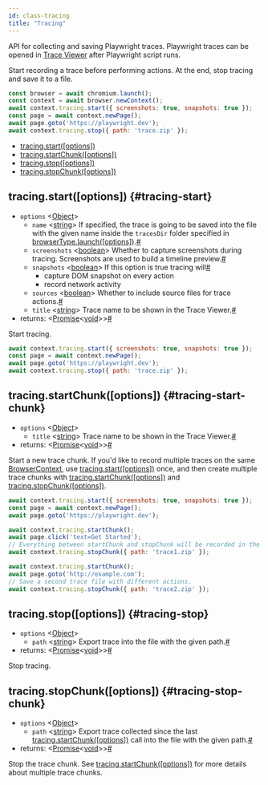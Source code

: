 ```yaml
---
id: class-tracing
title: "Tracing"
---
```


API for collecting and saving Playwright traces. Playwright traces can be opened in [Trace Viewer](./trace-viewer.mdx) after Playwright script runs.

Start recording a trace before performing actions. At the end, stop tracing and save it to a file.

```js
const browser = await chromium.launch();
const context = await browser.newContext();
await context.tracing.start({ screenshots: true, snapshots: true });
const page = await context.newPage();
await page.goto('https://playwright.dev');
await context.tracing.stop({ path: 'trace.zip' });
```


- [tracing.start([options])](./api/class-tracing.mdx#tracing-start)
- [tracing.startChunk([options])](./api/class-tracing.mdx#tracing-start-chunk)
- [tracing.stop([options])](./api/class-tracing.mdx#tracing-stop)
- [tracing.stopChunk([options])](./api/class-tracing.mdx#tracing-stop-chunk)

## tracing.start([options]) {#tracing-start}
- `options` &#60;[Object]&#62;
  - `name`<a aria-hidden="true" tabindex="-1" class="list-anchor-link" id="tracing-start-option-name"/> &#60;[string]&#62; If specified, the trace is going to be saved into the file with the given name inside the `tracesDir` folder specified in [browserType.launch([options])](./api/class-browsertype.mdx#browser-type-launch).<a href="#tracing-start-option-name" class="list-anchor">#</a>
  - `screenshots`<a aria-hidden="true" tabindex="-1" class="list-anchor-link" id="tracing-start-option-screenshots"/> &#60;[boolean]&#62; Whether to capture screenshots during tracing. Screenshots are used to build a timeline preview.<a href="#tracing-start-option-screenshots" class="list-anchor">#</a>
  - `snapshots`<a aria-hidden="true" tabindex="-1" class="list-anchor-link" id="tracing-start-option-snapshots"/> &#60;[boolean]&#62; If this option is true tracing will<a href="#tracing-start-option-snapshots" class="list-anchor">#</a>
    * capture DOM snapshot on every action
    * record network activity
  - `sources`<a aria-hidden="true" tabindex="-1" class="list-anchor-link" id="tracing-start-option-sources"/> &#60;[boolean]&#62; Whether to include source files for trace actions.<a href="#tracing-start-option-sources" class="list-anchor">#</a>
  - `title`<a aria-hidden="true" tabindex="-1" class="list-anchor-link" id="tracing-start-option-title"/> &#60;[string]&#62; Trace name to be shown in the Trace Viewer.<a href="#tracing-start-option-title" class="list-anchor">#</a>
- returns:<a aria-hidden="true" tabindex="-1" class="list-anchor-link" id="tracing-start-return"/> &#60;[Promise]<[void]>&#62;<a href="#tracing-start-return" class="list-anchor">#</a>

Start tracing.

```js
await context.tracing.start({ screenshots: true, snapshots: true });
const page = await context.newPage();
await page.goto('https://playwright.dev');
await context.tracing.stop({ path: 'trace.zip' });
```

## tracing.startChunk([options]) {#tracing-start-chunk}
- `options` &#60;[Object]&#62;
  - `title`<a aria-hidden="true" tabindex="-1" class="list-anchor-link" id="tracing-start-chunk-option-title"/> &#60;[string]&#62; Trace name to be shown in the Trace Viewer.<a href="#tracing-start-chunk-option-title" class="list-anchor">#</a>
- returns:<a aria-hidden="true" tabindex="-1" class="list-anchor-link" id="tracing-start-chunk-return"/> &#60;[Promise]<[void]>&#62;<a href="#tracing-start-chunk-return" class="list-anchor">#</a>

Start a new trace chunk. If you'd like to record multiple traces on the same [BrowserContext], use [tracing.start([options])](./api/class-tracing.mdx#tracing-start) once, and then create multiple trace chunks with [tracing.startChunk([options])](./api/class-tracing.mdx#tracing-start-chunk) and [tracing.stopChunk([options])](./api/class-tracing.mdx#tracing-stop-chunk).

```js
await context.tracing.start({ screenshots: true, snapshots: true });
const page = await context.newPage();
await page.goto('https://playwright.dev');

await context.tracing.startChunk();
await page.click('text=Get Started');
// Everything between startChunk and stopChunk will be recorded in the trace.
await context.tracing.stopChunk({ path: 'trace1.zip' });

await context.tracing.startChunk();
await page.goto('http://example.com');
// Save a second trace file with different actions.
await context.tracing.stopChunk({ path: 'trace2.zip' });
```

## tracing.stop([options]) {#tracing-stop}
- `options` &#60;[Object]&#62;
  - `path`<a aria-hidden="true" tabindex="-1" class="list-anchor-link" id="tracing-stop-option-path"/> &#60;[string]&#62; Export trace into the file with the given path.<a href="#tracing-stop-option-path" class="list-anchor">#</a>
- returns:<a aria-hidden="true" tabindex="-1" class="list-anchor-link" id="tracing-stop-return"/> &#60;[Promise]<[void]>&#62;<a href="#tracing-stop-return" class="list-anchor">#</a>

Stop tracing.

## tracing.stopChunk([options]) {#tracing-stop-chunk}
- `options` &#60;[Object]&#62;
  - `path`<a aria-hidden="true" tabindex="-1" class="list-anchor-link" id="tracing-stop-chunk-option-path"/> &#60;[string]&#62; Export trace collected since the last [tracing.startChunk([options])](./api/class-tracing.mdx#tracing-start-chunk) call into the file with the given path.<a href="#tracing-stop-chunk-option-path" class="list-anchor">#</a>
- returns:<a aria-hidden="true" tabindex="-1" class="list-anchor-link" id="tracing-stop-chunk-return"/> &#60;[Promise]<[void]>&#62;<a href="#tracing-stop-chunk-return" class="list-anchor">#</a>

Stop the trace chunk. See [tracing.startChunk([options])](./api/class-tracing.mdx#tracing-start-chunk) for more details about multiple trace chunks.

[Accessibility]: ./api/class-accessibility.mdx "Accessibility"
[Android]: ./api/class-android.mdx "Android"
[AndroidDevice]: ./api/class-androiddevice.mdx "AndroidDevice"
[AndroidInput]: ./api/class-androidinput.mdx "AndroidInput"
[AndroidSocket]: ./api/class-androidsocket.mdx "AndroidSocket"
[AndroidWebView]: ./api/class-androidwebview.mdx "AndroidWebView"
[APIRequest]: ./api/class-apirequest.mdx "APIRequest"
[APIRequestContext]: ./api/class-apirequestcontext.mdx "APIRequestContext"
[APIResponse]: ./api/class-apiresponse.mdx "APIResponse"
[APIResponseAssertions]: ./test-assertions.mdx "APIResponseAssertions"
[Browser]: ./api/class-browser.mdx "Browser"
[BrowserContext]: ./api/class-browsercontext.mdx "BrowserContext"
[BrowserServer]: ./api/class-browserserver.mdx "BrowserServer"
[BrowserType]: ./api/class-browsertype.mdx "BrowserType"
[CDPSession]: ./api/class-cdpsession.mdx "CDPSession"
[ConsoleMessage]: ./api/class-consolemessage.mdx "ConsoleMessage"
[Coverage]: ./api/class-coverage.mdx "Coverage"
[Dialog]: ./api/class-dialog.mdx "Dialog"
[Download]: ./api/class-download.mdx "Download"
[Electron]: ./api/class-electron.mdx "Electron"
[ElectronApplication]: ./api/class-electronapplication.mdx "ElectronApplication"
[ElementHandle]: ./api/class-elementhandle.mdx "ElementHandle"
[FileChooser]: ./api/class-filechooser.mdx "FileChooser"
[Frame]: ./api/class-frame.mdx "Frame"
[FrameLocator]: ./api/class-framelocator.mdx "FrameLocator"
[JSHandle]: ./api/class-jshandle.mdx "JSHandle"
[Keyboard]: ./api/class-keyboard.mdx "Keyboard"
[Locator]: ./api/class-locator.mdx "Locator"
[LocatorAssertions]: ./test-assertions.mdx "LocatorAssertions"
[Logger]: ./api/class-logger.mdx "Logger"
[Mouse]: ./api/class-mouse.mdx "Mouse"
[Page]: ./api/class-page.mdx "Page"
[PageAssertions]: ./test-assertions.mdx "PageAssertions"
[Playwright]: ./api/class-playwright.mdx "Playwright"
[PlaywrightAssertions]: ./test-assertions.mdx "PlaywrightAssertions"
[Request]: ./api/class-request.mdx "Request"
[Response]: ./api/class-response.mdx "Response"
[Route]: ./api/class-route.mdx "Route"
[ScreenshotAssertions]: ./test-assertions.mdx "ScreenshotAssertions"
[Selectors]: ./api/class-selectors.mdx "Selectors"
[TimeoutError]: ./api/class-timeouterror.mdx "TimeoutError"
[Touchscreen]: ./api/class-touchscreen.mdx "Touchscreen"
[Tracing]: ./api/class-tracing.mdx "Tracing"
[Video]: ./api/class-video.mdx "Video"
[WebSocket]: ./api/class-websocket.mdx "WebSocket"
[Worker]: ./api/class-worker.mdx "Worker"
[Fixtures]: ./api/class-fixtures.mdx "Fixtures"
[Test]: ./api/class-test.mdx "Test"
[TestConfig]: ./api/class-testconfig.mdx "TestConfig"
[TestError]: ./api/class-testerror.mdx "TestError"
[TestInfo]: ./api/class-testinfo.mdx "TestInfo"
[TestOptions]: ./api/class-testoptions.mdx "TestOptions"
[TestProject]: ./api/class-testproject.mdx "TestProject"
[WorkerInfo]: ./api/class-workerinfo.mdx "WorkerInfo"
[Location]: ./api/class-location.mdx "Location"
[Reporter]: ./api/class-reporter.mdx "Reporter"
[Suite]: ./api/class-suite.mdx "Suite"
[TestCase]: ./api/class-testcase.mdx "TestCase"
[TestResult]: ./api/class-testresult.mdx "TestResult"
[TestStep]: ./api/class-teststep.mdx "TestStep"
[Element]: https://developer.mozilla.org/en-US/docs/Web/API/element "Element"
[EvaluationArgument]: ./evaluating.mdx#evaluation-argument "EvaluationArgument"
[Promise]: https://developer.mozilla.org/en-US/docs/Web/JavaScript/Reference/Global_Objects/Promise "Promise"
[iterator]: https://developer.mozilla.org/en-US/docs/Web/JavaScript/Reference/Iteration_protocols "Iterator"
[origin]: https://developer.mozilla.org/en-US/docs/Glossary/Origin "Origin"
[selector]: https://developer.mozilla.org/en-US/docs/Web/CSS/CSS_Selectors "selector"
[Serializable]: https://developer.mozilla.org/en-US/docs/Web/JavaScript/Reference/Global_Objects/JSON/stringify#Description "Serializable"
[UIEvent.detail]: https://developer.mozilla.org/en-US/docs/Web/API/UIEvent/detail "UIEvent.detail"
[UnixTime]: https://en.wikipedia.org/wiki/Unix_time "Unix Time"
[xpath]: https://developer.mozilla.org/en-US/docs/Web/XPath "xpath"

[Array]: https://developer.mozilla.org/en-US/docs/Web/JavaScript/Reference/Global_Objects/Array "Array"
[boolean]: https://developer.mozilla.org/en-US/docs/Web/JavaScript/Data_structures#Boolean_type "Boolean"
[Buffer]: https://nodejs.org/api/buffer.html#buffer_class_buffer "Buffer"
[ChildProcess]: https://nodejs.org/api/child_process.html "ChildProcess"
[Error]: https://nodejs.org/api/errors.html#errors_class_error "Error"
[EventEmitter]: https://nodejs.org/api/events.html#events_class_eventemitter "EventEmitter"
[function]: https://developer.mozilla.org/en-US/docs/Web/JavaScript/Reference/Global_Objects/Function "Function"
[Map]: https://developer.mozilla.org/en-US/docs/Web/JavaScript/Reference/Global_Objects/Map "Map"
[null]: https://developer.mozilla.org/en-US/docs/Web/JavaScript/Reference/Global_Objects/null "null"
[number]: https://developer.mozilla.org/en-US/docs/Web/JavaScript/Data_structures#Number_type "Number"
[Object]: https://developer.mozilla.org/en-US/docs/Web/JavaScript/Reference/Global_Objects/Object "Object"
[Promise]: https://developer.mozilla.org/en-US/docs/Web/JavaScript/Reference/Global_Objects/Promise "Promise"
[Readable]: https://nodejs.org/api/stream.html#stream_class_stream_readable "Readable"
[RegExp]: https://developer.mozilla.org/en-US/docs/Web/JavaScript/Reference/Global_Objects/RegExp "RegExp"
[string]: https://developer.mozilla.org/en-US/docs/Web/JavaScript/Data_structures#String_type "string"
[void]: https://developer.mozilla.org/en-US/docs/Web/JavaScript/Reference/Global_Objects/undefined "void"
[URL]: https://nodejs.org/api/url.html "URL"

[all available image tags]: https://mcr.microsoft.com/v2/playwright/tags/list "all available image tags"
[Docker Hub]: https://hub.docker.com/_/microsoft-playwright "Docker Hub"
[Dockerfile.focal]: https://github.com/microsoft/playwright/blob/master/utils/docker/Dockerfile.focal "Dockerfile.focal"
